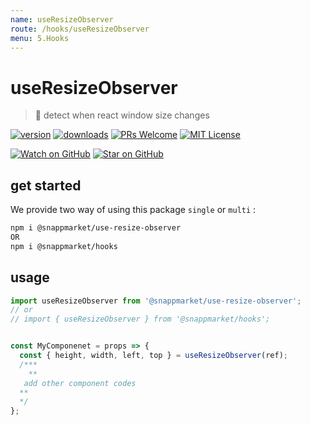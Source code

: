```yaml
---
name: useResizeObserver
route: /hooks/useResizeObserver
menu: 5.Hooks
---
```


# useResizeObserver
> 🏹 detect when react window size changes

[![version](https://img.shields.io/npm/v/@snappmarket/use-route-change.svg?style=flat-square)](https://www.npmjs.com/package/@snappmarket/use-route-change)
[![downloads](https://img.shields.io/npm/dm/@snappmarket/use-route-change.svg?style=flat-square)](http://www.npmtrends.com/@snappmarket/use-route-change)
[![PRs Welcome](https://img.shields.io/badge/PRs-welcome-brightgreen.svg?style=flat-square)](http://makeapullrequest.com)
[![MIT License](https://img.shields.io/npm/l/@snappmarket/use-route-change.svg?style=flat-square)](https://github.com/snappmarket/frontend-toolbox/tree/master/packages/useDidUpdateEffect/blob/master/LICENSE.md)

[![Watch on GitHub](https://img.shields.io/github/watchers/snappmarket/frontend-toolbox.svg?style=social)](https://github.com/snappmarket/frontend-toolbox/watchers)
[![Star on GitHub](https://img.shields.io/github/stars/snappmarket/frontend-toolbox.svg?style=social)](https://github.com/snappmarket/frontend-toolbox/stargazers)


## get started
We provide two way of using this package `single` or `multi` :
```bash
npm i @snappmarket/use-resize-observer
OR
npm i @snappmarket/hooks
```

## usage
```javascript
import useResizeObserver from '@snappmarket/use-resize-observer';
// or
// import { useResizeObserver } from '@snappmarket/hooks';


const MyComponenet = props => {
  const { height, width, left, top } = useResizeObserver(ref);
  /***
    **
   add other component codes  
  **
  */
};
```
